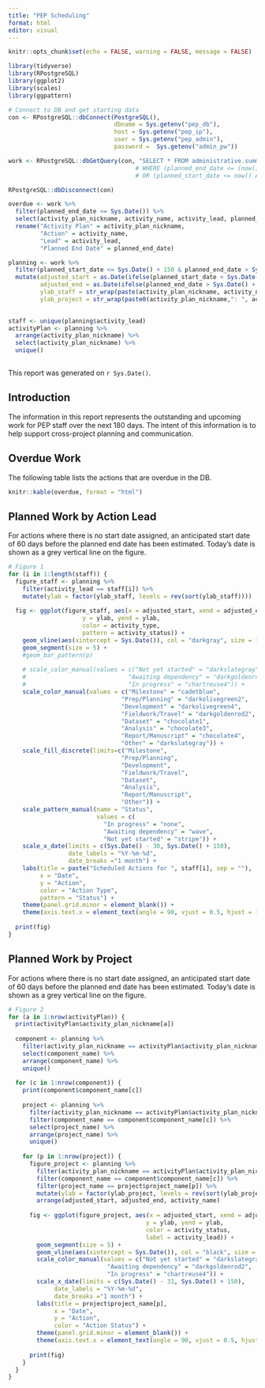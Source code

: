 ```yaml
---
title: "PEP Scheduling"
format: html
editor: visual
---
```


```r
knitr::opts_chunk$set(echo = FALSE, warning = FALSE, message = FALSE)

library(tidyverse)
library(RPostgreSQL)
library(ggplot2)
library(scales)
library(ggpattern)

# Connect to DB and get starting data
con <- RPostgreSQL::dbConnect(PostgreSQL(), 
                              dbname = Sys.getenv("pep_db"), 
                              host = Sys.getenv("pep_ip"), 
                              user = Sys.getenv("pep_admin"), 
                              password =  Sys.getenv("admin_pw"))

work <- RPostgreSQL::dbGetQuery(con, "SELECT * FROM administrative.summ_4scheduling") 
                                    # WHERE (planned_end_date <= (now() + \'60 days\'::interval)
                                    # OR (planned_start_date <= now() AND planned_end_date >= now()))

RPostgreSQL::dbDisconnect(con)

overdue <- work %>%
  filter(planned_end_date <= Sys.Date()) %>%
  select(activity_plan_nickname, activity_name, activity_lead, planned_end_date) %>%
  rename("Activity Plan" = activity_plan_nickname,
         "Action" = activity_name,
         "Lead" = activity_lead,
         "Planned End Date" = planned_end_date)

planning <- work %>%
  filter(planned_start_date <= Sys.Date() + 150 & planned_end_date > Sys.Date() - 30) %>%
  mutate(adjusted_start = as.Date(ifelse(planned_start_date < Sys.Date() - 30, Sys.Date() - 30, planned_start_date), origin = '1970-01-01'),
         adjusted_end = as.Date(ifelse(planned_end_date > Sys.Date() + 150, Sys.Date() + 150, planned_end_date), origin = '1970-01-01'),
         ylab_staff = str_wrap(paste(activity_plan_nickname, activity_name, sep = ": "), width = 40),
         ylab_project = str_wrap(paste0(activity_plan_nickname,": ", activity_name, " (", activity_lead, ")"), width = 40)) 
           

staff <- unique(planning$activity_lead)
activityPlan <- planning %>%
  arrange(activity_plan_nickname) %>% 
  select(activity_plan_nickname) %>%
  unique()
  
```

This report was generated on `r Sys.Date()`.

## Introduction

The information in this report represents the outstanding and upcoming work for PEP staff over the next 180 days. The intent of this information is to help support cross-project planning and communication.

## Overdue Work

The following table lists the actions that are overdue in the DB.

```r
knitr::kable(overdue, format = "html")
```

## Planned Work by Action Lead

For actions where there is no start date assigned, an anticipated start date of 60 days before the planned end date has been estimated. Today's date is shown as a grey vertical line on the figure.

```r
# Figure 1
for (i in 1:length(staff)) {
  figure_staff <- planning %>%
    filter(activity_lead == staff[i]) %>%
    mutate(ylab = factor(ylab_staff, levels = rev(sort(ylab_staff))))
  
  fig <- ggplot(figure_staff, aes(x = adjusted_start, xend = adjusted_end, 
                     y = ylab, yend = ylab, 
                     color = activity_type,
                     pattern = activity_status)) +
    geom_vline(aes(xintercept = Sys.Date()), col = "darkgray", size = 1.5) +
    geom_segment(size = 5) +
    #geom_bar_pattern(p)
    
    # scale_color_manual(values = c("Not yet started" = "darkslategray",
    #                             "Awaiting dependency" = "darkgoldenrod2",
    #                             "In progress" = "chartreuse4")) + 
    scale_color_manual(values = c("Milestone" = "cadetblue",
                                "Prep/Planning" = "darkolivegreen2",
                                "Development" = "darkolivegreen4",
                                "Fieldwork/Travel" = "darkgoldenrod2",
                                "Dataset" = "chocolate1",
                                "Analysis" = "chocolate3",
                                "Report/Manuscript" = "chocolate4",
                                "Other" = "darkslategray")) + 
    scale_fill_discrete(limits=c("Milestone",
                                "Prep/Planning",
                                "Development",
                                "Fieldwork/Travel",
                                "Dataset",
                                "Analysis",
                                "Report/Manuscript",
                                "Other")) +
    scale_pattern_manual(name = "Status",
                         values = c(
                           "In progress" = "none",
                           "Awaiting dependency" = "wave", 
                           "Not yet started" = "stripe")) +
    scale_x_date(limits = c(Sys.Date() - 30, Sys.Date() + 150),
                 date_labels = "%Y-%m-%d", 
                 date_breaks ="1 month") + 
    labs(title = paste("Scheduled Actions for ", staff[i], sep = ""),
         x = "Date",
         y = "Action",
         color = "Action Type",
         pattern = "Status") +
    theme(panel.grid.minor = element_blank()) +
    theme(axis.text.x = element_text(angle = 90, vjust = 0.5, hjust = 1))
  
  print(fig)  
}
```

## Planned Work by Project

For actions where there is no start date assigned, an anticipated start date of 60 days before the planned end date has been estimated. Today's date is shown as a grey vertical line on the figure.

```r
# Figure 2
for (a in 1:nrow(activityPlan)) {
  print(activityPlan$activity_plan_nickname[a]) 
  
  component <- planning %>%
    filter(activity_plan_nickname == activityPlan$activity_plan_nickname[a]) %>%
    select(component_name) %>%
    arrange(component_name) %>%
    unique() 
  
  for (c in 1:nrow(component)) {
    print(component$component_name[c])
    
    project <- planning %>% 
      filter(activity_plan_nickname == activityPlan$activity_plan_nickname[a]) %>%
      filter(component_name == component$component_name[c]) %>% 
      select(project_name) %>%
      arrange(project_name) %>%
      unique()
    
    for (p in 1:nrow(project)) {
      figure_project <- planning %>% 
        filter(activity_plan_nickname == activityPlan$activity_plan_nickname[a]) %>%
        filter(component_name == component$component_name[c]) %>% 
        filter(project_name == project$project_name[p]) %>% 
        mutate(ylab = factor(ylab_project, levels = rev(sort(ylab_project)))) %>%
        arrange(adjusted_start, adjusted_end, activity_name)
      
      fig <- ggplot(figure_project, aes(x = adjusted_start, xend = adjusted_end,
                                       y = ylab, yend = ylab, 
                                       color = activity_status,
                                       label = activity_lead)) +
        geom_segment(size = 5) +
        geom_vline(aes(xintercept = Sys.Date()), col = "black", size = 1.5) +
        scale_color_manual(values = c("Not yet started" = "darkslategray",
                            "Awaiting dependency" = "darkgoldenrod2",
                            "In progress" = "chartreuse4")) +
        scale_x_date(limits = c(Sys.Date() - 31, Sys.Date() + 150),
             date_labels = "%Y-%m-%d", 
             date_breaks ="1 month") + 
        labs(title = project$project_name[p],
             x = "Date",
             y = "Action",
             color = "Action Status") +
        theme(panel.grid.minor = element_blank()) +
        theme(axis.text.x = element_text(angle = 90, vjust = 0.5, hjust = 1))
      
      print(fig)
    }
  }
}

```
